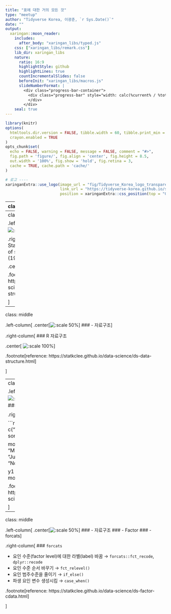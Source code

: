 ```yaml
---
title: "표에 대한 거의 모든 것"
type: "meetup"
author: "Tidyverse Korea, 이광춘, `r Sys.Date()`"
date: ""
output:
  xaringan::moon_reader:
    includes:
      after_body: "xaringan_libs/typed.js"
    css: ["xaringan_libs/remark.css"]
    lib_dir: xaringan_libs
    nature:
      ratio: 16:9
      highlightStyle: github
      highlightLines: true
      countIncrementalSlides: false
      beforeInit: "xaringan_libs/macros.js"
      slideNumberFormat: |
        <div class="progress-bar-container">
          <div class="progress-bar" style="width: calc(%current% / %total% * 100%);">
          </div>
        </div>
    seal: true
---
```


```r
library(knitr)
options(
  htmltools.dir.version = FALSE, tibble.width = 60, tibble.print_min = 6,
  crayon.enabled = TRUE
)
opts_chunk$set(
  echo = FALSE, warning = FALSE, message = FALSE, comment = "#>",
  fig.path = 'figure/', fig.align = 'center', fig.height = 8.5,
  out.width = '100%', fig.show = 'hold', fig.retina = 3,
  cache = TRUE, cache.path = 'cache/'
)
```



```r
# 로고 ----
xaringanExtra::use_logo(image_url = "fig/Tidyverse_Korea_logo_transparent.png",
                        link_url = "https://tidyverse-korea.github.io/seoul-R/",
                        position = xaringanExtra::css_position(top = "0.5em", right = "0.5em"))
```

---
class: inverse middle center

.pull-left[
.animate__animated.animate__bounceInDown[
![:scale 50%](fig/kunoichi.svg)
]
]
.pull-right[
<br>
<br>
# 범주형 자료 `r emo::ji("zoom")`
<hr>
# 자료구조
# 요인(Factor)
# forcats
]

---
class: middle

.left-column[
.center[![:scale 50%](https://user-images.githubusercontent.com/163582/45438104-ea200600-b67b-11e8-80fa-d9f2a99a03b0.png)]
### - 자료구조
]

.right-column[
### Stevens, Stanley Smith. “On the theory of scales of measurement.” (1946)

.center[
![:scale 100%](fig/data-structure-factor.png)
]

.footnote[reference: https://statkclee.github.io/data-science/ds-data-structure.html]

]

---
class: middle

.left-column[
.center[![:scale 50%](https://user-images.githubusercontent.com/163582/45438104-ea200600-b67b-11e8-80fa-d9f2a99a03b0.png)]
### - 자료구조
]

.right-column[
### R 자료구조

.center[
![:scale 100%](fig/data-structure-R.png)
]

.footnote[reference: https://statkclee.github.io/data-science/ds-data-structure.html]

]


---
class: middle

.left-column[
.center[![:scale 50%](https://user-images.githubusercontent.com/163582/45438104-ea200600-b67b-11e8-80fa-d9f2a99a03b0.png)]
### - 자료구조
### - Factor
]

.right-column[
### 요인(Factor)

```r
library(tidyverse)
x1 <- c("Dec", "Apr", "Jan", "Mar")
sort(x1)

month_levels <- c(
  "Jan", "Feb", "Mar", "Apr", "May", "Jun", 
  "Jul", "Aug", "Sep", "Oct", "Nov", "Dec")

y1 <- factor(x1, levels = month_levels)
y1
```

.footnote[reference: https://statkclee.github.io/data-science/ds-factor-cdata.html]

]


---
class: middle

.left-column[
.center[![:scale 50%](https://user-images.githubusercontent.com/163582/45438104-ea200600-b67b-11e8-80fa-d9f2a99a03b0.png)]
### - 자료구조
### - Factor
### - forcats
]

.right-column[
### `forcats`

- 요인 수준(factor level)에 대한 라벨(label) 바꿈 &rarr; `forcats::fct_recode`, `dplyr::recode`
- 요인 수준 순서 바꾸기 &rarr; `fct_relevel()`
- 요인 범주수준을 줄이기 &rarr; `if_else()`
- 파생 요인 변수 생성시킴 &rarr; `case_when()`

.footnote[reference: https://statkclee.github.io/data-science/ds-factor-cdata.html]

]

